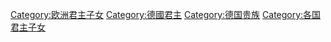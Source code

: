[[Category:欧洲君主子女|Category:欧洲君主子女]]
[[Category:德國君主|Category:德國君主]]
[[Category:德国贵族|Category:德国贵族]]
[[Category:各国君主子女|Category:各国君主子女]]